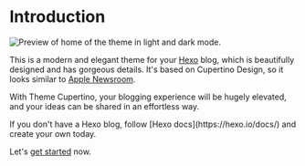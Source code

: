 
# Introduction

![Preview of home of the theme in light and dark mode.](./img/home-light-dark.jpg)

This is a modern and elegant theme for your [Hexo](https://hexo.io/) blog, which is beautifully designed and has gorgeous details. It's based on Cupertino Design, so it looks similar to [Apple Newsroom](https://www.apple.com/newsroom).

With Theme Cupertino, your blogging experience will be hugely elevated, and your ideas can be shared in an effortless way.

<Callout>
  If you don't have a Hexo blog, follow [Hexo docs](https://hexo.io/docs/) and
  create your own today.
</Callout>

Let's [get started](/get-started/installation) now.
